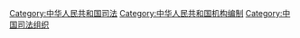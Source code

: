 {{Catmore|政法机关}}

[[Category:中华人民共和国司法|Category:中华人民共和国司法]]
[[Category:中华人民共和国机构编制|Category:中华人民共和国机构编制]]
[[Category:中国司法组织|Category:中国司法组织]]